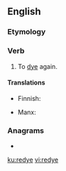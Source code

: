 {{also|re-dye}}
==English==

===Etymology===
{{prefix|re|dye|lang=en}}

===Verb===
{{en-verb|redyes|redyeing|redyed}}

# To [[dye]] again.

====Translations====
{{trans-top|dye again}}
* Finnish: {{t|fi|[[värjätä]] [[uudelleen]]}}
{{trans-mid}}
* Manx: {{t|gv|aaghaah}}
{{trans-bottom}}

===Anagrams===
* {{l|en|reedy}}

[[ku:redye]]
[[vi:redye]]